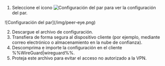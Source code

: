 1. Seleccione el icono ![Configuración del par](/img/eye-icon.png) para ver la configuración del par.

<div style={{ margen: 'auto', maxAnchura: '600px', display: 'flex', flexDirection: 'columna', alignItems: 'centro' }}>
  ![Configuración del par](/img/peer-eye.png)
</div>

2. Descargue el archivo de configuración.
3. Transfiera de forma segura al dispositivo cliente (por ejemplo, mediante correo electrónico o almacenamiento en la nube de confianza).
4. Descomprima e importe la configuración en el cliente %%WireGuard|wireguard%%.
5. Proteja este archivo para evitar el acceso no autorizado a la VPN.
